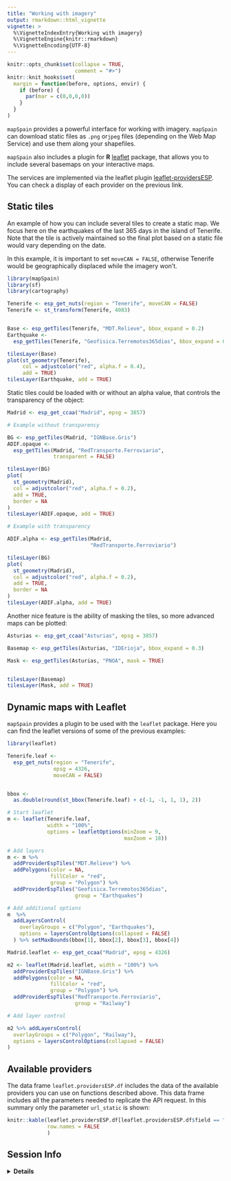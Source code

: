 ```yaml
---
title: "Working with imagery"
output: rmarkdown::html_vignette
vignette: >
  %\VignetteIndexEntry{Working with imagery}
  %\VignetteEngine{knitr::rmarkdown}
  %\VignetteEncoding{UTF-8}
---
```


```r
knitr::opts_chunk$set(collapse = TRUE,
                      comment = "#>")
knitr::knit_hooks$set(
  margin = function(before, options, envir) {
    if (before) {
      par(mar = c(0,0,0,0))
    }
  }
)

```

`mapSpain` provides a powerful interface for working with imagery. `mapSpain` can 
download static files as `.png` or`jpeg` files (depending on the Web Map Service) and
use them along your shapefiles.

`mapSpain` also includes a plugin for **R** [leaflet](https://rstudio.github.io/leaflet/) package, that allows you to include
several basemaps on your interactive maps.

The services are implemented via the leaflet plugin [leaflet-providersESP](dieghernan.github.io/leaflet-providersESP/). You can check a display of each provider on the previous link.

## Static tiles

An example of how you can include several tiles to create a static map. We focus here on the earthquakes of the last 365 days in the island of Tenerife. Note that the tile is actively maintained so the final plot based on a static file would vary depending on the date.

In this example, it is important to set `moveCAN = FALSE`, otherwise Tenerife would be
geographically displaced while the imagery won't.

```r
library(mapSpain)
library(sf)
library(cartography)

Tenerife <- esp_get_nuts(region = "Tenerife", moveCAN = FALSE)
Tenerife <- st_transform(Tenerife, 4083)


Base <- esp_getTiles(Tenerife, "MDT.Relieve", bbox_expand = 0.2)
Earthquake <-
  esp_getTiles(Tenerife, "Geofisica.Terremotos365dias", bbox_expand = 0.2)

tilesLayer(Base)
plot(st_geometry(Tenerife),
     col = adjustcolor("red", alpha.f = 0.4),
     add = TRUE)
tilesLayer(Earthquake, add = TRUE)

```

Static tiles could be loaded with or without an alpha value, that controls the transparency of the object:

```r

Madrid <- esp_get_ccaa("Madrid", epsg = 3857)

# Example without transparency

BG <- esp_getTiles(Madrid, "IGNBase.Gris")
ADIF.opaque <-
  esp_getTiles(Madrid, "RedTransporte.Ferroviario",
               transparent = FALSE)

tilesLayer(BG)
plot(
  st_geometry(Madrid),
  col = adjustcolor("red", alpha.f = 0.2),
  add = TRUE,
  border = NA
)
tilesLayer(ADIF.opaque, add = TRUE)

# Example with transparency

ADIF.alpha <- esp_getTiles(Madrid,
                           "RedTransporte.Ferroviario")

tilesLayer(BG)
plot(
  st_geometry(Madrid),
  col = adjustcolor("red", alpha.f = 0.2),
  add = TRUE,
  border = NA
)
tilesLayer(ADIF.alpha, add = TRUE)

```

Another nice feature is the ability of masking the tiles, so more advanced maps can be plotted:

```r

Asturias <- esp_get_ccaa("Asturias", epsg = 3857)

Basemap <- esp_getTiles(Asturias, "IDErioja", bbox_expand = 0.3)

Mask <- esp_getTiles(Asturias, "PNOA", mask = TRUE)


tilesLayer(Basemap)
tilesLayer(Mask, add = TRUE)

```

## Dynamic maps with Leaflet


`mapSpain` provides a plugin to be used with the `leaflet` package. Here you can find 
the leaflet versions of some of the previous examples:


```r

library(leaflet)

Tenerife.leaf <-
  esp_get_nuts(region = "Tenerife",
               epsg = 4326,
               moveCAN = FALSE)


bbox <-
  as.double(round(st_bbox(Tenerife.leaf) + c(-1, -1, 1, 1), 2))

# Start leaflet
m <- leaflet(Tenerife.leaf,
             width = "100%",
             options = leafletOptions(minZoom = 9,
                                      maxZoom = 18))

# Add layers
m <- m %>%
  addProviderEspTiles("MDT.Relieve") %>%
  addPolygons(color = NA,
              fillColor = "red",
              group = "Polygon") %>%
  addProviderEspTiles("Geofisica.Terremotos365dias",
                      group = "Earthquakes")

# Add additional options
m  %>%
  addLayersControl(
    overlayGroups = c("Polygon", "Earthquakes"),
    options = layersControlOptions(collapsed = FALSE)
  ) %>% setMaxBounds(bbox[1], bbox[2], bbox[3], bbox[4])


```


```r

Madrid.leaflet <- esp_get_ccaa("Madrid", epsg = 4326)

m2 <- leaflet(Madrid.leaflet, width = "100%") %>%
  addProviderEspTiles("IGNBase.Gris") %>%
  addPolygons(color = NA,
              fillColor = "red",
              group = "Polygon") %>%
  addProviderEspTiles("RedTransporte.Ferroviario",
                      group = "Railway")

# Add layer control

m2 %>% addLayersControl(
  overlayGroups = c("Polygon", "Railway"),
  options = layersControlOptions(collapsed = FALSE)
)

```

## Available providers 

The data frame `leaflet.providersESP.df` includes the data of the available providers 
you can use on functions described above. This data frame includes all the
parameters needed to replicate the API request. In this summary only the
parameter `url_static` is shown:

```r

knitr::kable(leaflet.providersESP.df[leaflet.providersESP.df$field == "url_static", ],
             row.names = FALSE
             )

```

## Session Info

<details>
  <summary><strong>Details</strong></summary>
```r
sessionInfo()

```
</details>

